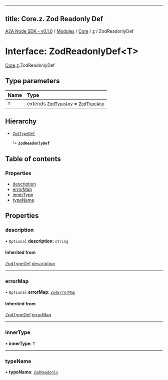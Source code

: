 
---
title: Core.z. Zod Readonly Def
---

[A2A Node SDK - v0.1.0](/api-reference/README) / [Modules](/api-reference/modules) / [Core](/api-reference/modules/Core) / [z](/api-reference/modules/Core.z) / ZodReadonlyDef

# Interface: ZodReadonlyDef\<T\>

[Core](/api-reference/modules/Core).[z](/api-reference/modules/Core.z).ZodReadonlyDef

## Type parameters

| Name | Type |
| :------ | :------ |
| `T` | extends [`ZodTypeAny`](../modules/Core.z.md#zodtypeany) = [`ZodTypeAny`](../modules/Core.z.md#zodtypeany) |

## Hierarchy

- [`ZodTypeDef`](Core.z.ZodTypeDef)

  ↳ **`ZodReadonlyDef`**

## Table of contents

### Properties

- [description](Core.z.ZodReadonlyDef.md#description)
- [errorMap](Core.z.ZodReadonlyDef.md#errormap)
- [innerType](Core.z.ZodReadonlyDef.md#innertype)
- [typeName](Core.z.ZodReadonlyDef.md#typename)

## Properties

### description

• `Optional` **description**: `string`

#### Inherited from

[ZodTypeDef](Core.z.ZodTypeDef).[description](Core.z.ZodTypeDef.md#description)

___

### errorMap

• `Optional` **errorMap**: [`ZodErrorMap`](../modules/Core.z.md#zoderrormap)

#### Inherited from

[ZodTypeDef](Core.z.ZodTypeDef).[errorMap](Core.z.ZodTypeDef.md#errormap)

___

### innerType

• **innerType**: `T`

___

### typeName

• **typeName**: [`ZodReadonly`](../enums/Core.z.ZodFirstPartyTypeKind.md#zodreadonly)
